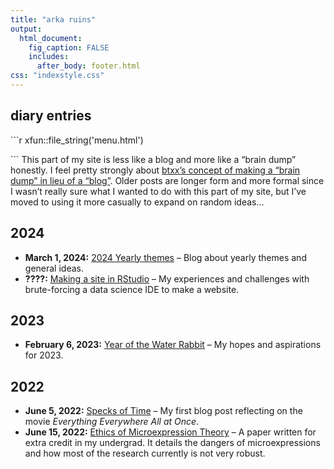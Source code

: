 ```yaml
---
title: "arka ruins"
output: 
  html_document:
    fig_caption: FALSE
    includes:
      after_body: footer.html
css: "indexstyle.css"
---
```


:::{.container}
# diary entries {.tabset .tabset-pills}

```{=html}
```r
xfun::file_string('menu.html')
```
```
This part of my site is less like a blog and more like a "brain dump" honestly. I feel pretty strongly about [ btxx's concept of making a "brain dump" in lieu of a "blog"](https://btxx.org/posts/dump/). Older posts are longer form and more formal since I wasn't really sure what I wanted to do with this part of my site, but I've moved to using it more casually to expand on random ideas...

## 2024
* **March 1, 2024:** [2024 Yearly themes](2024-themes.html) -- Blog about yearly themes and general ideas.
* **????:** [Making a site in RStudio](#) -- My experiences and challenges with brute-forcing a data science IDE to make a website.

## 2023
* **February 6, 2023:** [Year of the Water Rabbit](diary/water-rabbit.html) -- My hopes and aspirations for 2023.

## 2022
* **June 5, 2022:** [Specks of Time](diary/specks-of-time.html) -- My first blog post reflecting on the movie *Everything Everywhere All at Once*.
* **June 15, 2022:** [Ethics of Microexpression Theory](diary/microexpressions.html) -- A paper written for extra credit in my undergrad. It details the dangers of microexpressions and how most of the research currently is not very robust.
:::